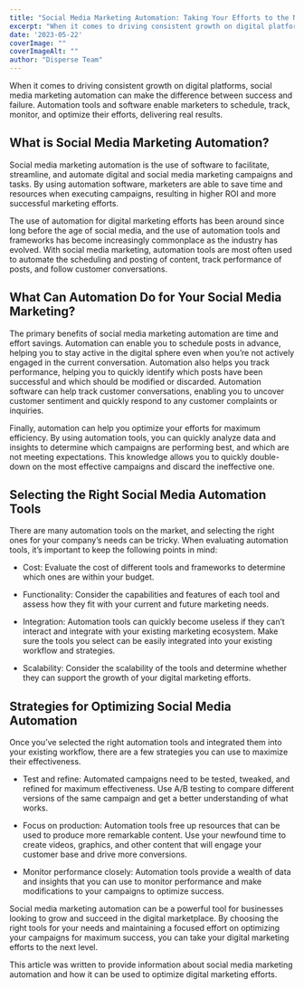 ```yaml
---
title: "Social Media Marketing Automation: Taking Your Efforts to the Next Level"
excerpt: "When it comes to driving consistent growth on digital platforms, social media marketing automation can make the difference between success and failure. Automation tools..."
date: '2023-05-22'
coverImage: ""  
coverImageAlt: ""
author: "Disperse Team"
--- 
```


When it comes to driving consistent growth on digital platforms, social media marketing automation can make the difference between success and failure. Automation tools and software enable marketers to schedule, track, monitor, and optimize their efforts, delivering real results.

## What is Social Media Marketing Automation? 

Social media marketing automation is the use of software to facilitate, streamline, and automate digital and social media marketing campaigns and tasks. By using automation software, marketers are able to save time and resources when executing campaigns, resulting in higher ROI and more successful marketing efforts. 

The use of automation for digital marketing efforts has been around since long before the age of social media, and the use of automation tools and frameworks has become increasingly commonplace as the industry has evolved. With social media marketing, automation tools are most often used to automate the scheduling and posting of content, track performance of posts, and follow customer conversations. 

## What Can Automation Do for Your Social Media Marketing? 

The primary benefits of social media marketing automation are time and effort savings. Automation can enable you to schedule posts in advance, helping you to stay active in the digital sphere even when you’re not actively engaged in the current conversation. Automation also helps you track performance, helping you to quickly identify which posts have been successful and which should be modified or discarded. Automation software can help track customer conversations, enabling you to uncover customer sentiment and quickly respond to any customer complaints or inquiries. 

Finally, automation can help you optimize your efforts for maximum efficiency. By using automation tools, you can quickly analyze data and insights to determine which campaigns are performing best, and which are not meeting expectations. This knowledge allows you to quickly double-down on the most effective campaigns and discard the ineffective one. 

## Selecting the Right Social Media Automation Tools 

There are many automation tools on the market, and selecting the right ones for your company’s needs can be tricky. When evaluating automation tools, it’s important to keep the following points in mind: 

* Cost: Evaluate the cost of different tools and frameworks to determine which ones are within your budget. 

* Functionality: Consider the capabilities and features of each tool and assess how they fit with your current and future marketing needs. 

* Integration: Automation tools can quickly become useless if they can’t interact and integrate with your existing marketing ecosystem. Make sure the tools you select can be easily integrated into your existing workflow and strategies. 

* Scalability: Consider the scalability of the tools and determine whether they can support the growth of your digital marketing efforts. 

## Strategies for Optimizing Social Media Automation 

Once you’ve selected the right automation tools and integrated them into your existing workflow, there are a few strategies you can use to maximize their effectiveness. 

* Test and refine: Automated campaigns need to be tested, tweaked, and refined for maximum effectiveness. Use A/B testing to compare different versions of the same campaign and get a better understanding of what works. 

* Focus on production: Automation tools free up resources that can be used to produce more remarkable content. Use your newfound time to create videos, graphics, and other content that will engage your customer base and drive more conversions. 

* Monitor performance closely: Automation tools provide a wealth of data and insights that you can use to monitor performance and make modifications to your campaigns to optimize success.

Social media marketing automation can be a powerful tool for businesses looking to grow and succeed in the digital marketplace. By choosing the right tools for your needs and maintaining a focused effort on optimizing your campaigns for maximum success, you can take your digital marketing efforts to the next level. 

This article was written to provide information about social media marketing automation and how it can be used to optimize digital marketing efforts.
